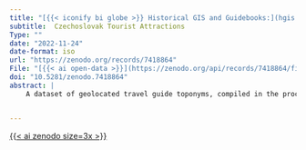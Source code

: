 ```yaml
---
title: "[{{< iconify bi globe >}} Historical GIS and Guidebooks:](hgis.qmd)"
subtitle:  Czechoslovak Tourist Attractions
Type: ""
date: "2022-11-24"
date-format: iso
url: "https://zenodo.org/records/7418864"
File: "[{{< ai open-data >}}](https://zenodo.org/api/records/7418864/files-archive)"
doi: "10.5281/zenodo.7418864"
abstract: |
    A dataset of geolocated travel guide toponyms, compiled in the process of a research project Historical GIS and Guidebooks: A Scalable Reading of Czechoslovak Tourist Attractions (Bechmann Pedersen & Johansson, forthcoming) in which we performed a scalable reading of three travel guides of the former Czechoslovak lands as they were cirka 1959. We used a specialized, open-sourced tool CITADEL created for this project, which in itself relies on open-sourced data from GeoNames and WikiData.


---
```


[{{< ai zenodo size=3x >}}]({{< meta url >}})
